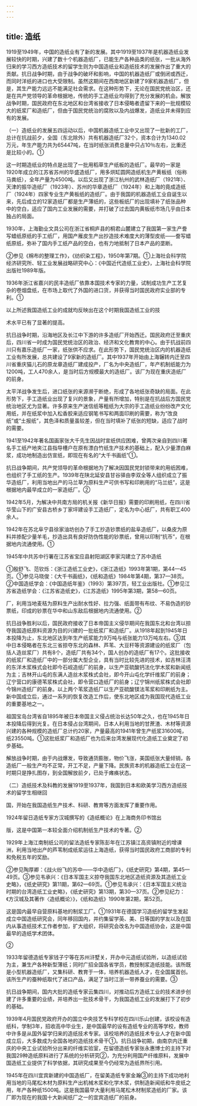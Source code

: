 ```yaml
---
---
---
```

title: 造纸
---



1919至1949年，中国的造纸业有了新的发展。其中1919至1937年是机器造纸业发展较快的时期，兴建了数十个机器造纸厂，已能生产各种品类的纸张，一批从海外归来的学习西方造纸技术的留学生则为中国造纸业和造纸技术的发展作出了重大的贡献。抗日战争时期，由于战争的破坏和影响，中国的机器造纸厂或倒闭或西迁，而同时洋纸的进口也大受限制。虽然这期间在西南地区新建了9家机器造纸厂，但是，其生产能力远远不能满足社会需求。在这种形势下，无论在国民党统治区，还是在共产党领导的革命根据地，传统的手工造纸业均得到了充分发展的机会。解放战争时期，国民政府在东北地区和台湾省接收了日本侵略者遗留下来的一批规模较大的纸浆厂和造纸厂，但由于国民党统治的腐败以及内战爆发，造纸业并未得到应有的发展。

（一）造纸业的发展五四运动以后，中国机器造纸工业中又出现了一批新的工厂，总计在抗战前夕，全国（东北除外）共有机器造纸厂32个，资本合计为1340.02万元，年生产能力共为65447吨，在当时纸张消费总量中只占10％左右，比重还是比较小的。①

这一时期造纸业的特点是出现了一批用稻草生产纸板的造纸厂。最早的一家是1920年成立的江苏省苏州的华盛造纸厂，用多烘缸圆网造纸机生产黄板纸（俗称马粪纸），全年产量为4500吨。以后又出现了浙江杭州的武林造纸厂（1921年）、天津的振华造纸厂（1923年）、苏州的华章造纸厂（1924年）和上海的竟成造纸厂（1924年）四家专业生产黄板纸的造纸厂。由于我国的机器造纸工业自诞生以来，先后成立的12家造纸厂都是生产薄纸的，这些板纸厂的出现填补了纸张品种中的空白，适应了国内工业发展的需要，并打破了过去国内黄板纸市场几乎由日本独占的局面。

1930年，上海勤业文具公司在浙江省桐庐县的桐君山麓建立了我国第一家生产誊写蜡纸原纸的手工纸厂，用国产雁皮生产出抄造技术难度大的薄型皮纸——誊写蜡纸原纸，弥补了国内手工纸产品的空白，也有力地抵制了日本产品的垄断。

②参见《棉布的整理工作》，《纺织染工程》，1950年第7期。①上海社会科学院经济研究所、轻工业发展战略研究中心：《中国近代造纸工业史》，上海社会科学院出版社1989年版。

1936年浙江省嘉兴的民丰造纸厂依靠本国技术专家的力量，试制成功生产工艺复杂的卷烟盘纸，在市场上取代了外国的进口货，并获得当时国民政府实业部的专利。①

以上所述我国造纸工业的成就均反映出在这个时期我国造纸工业的技

术水平已有了显著的提高。

抗日战争时期，沿海地区及长江中下游的许多造纸厂开始西迁。国民政府迁至重庆后，四川省一时成为国民党统治区的政治、经济和文化教育的中心。由于抗战前四川只有嘉乐造纸厂一家，纸张供不应求。在此形势下，国民党统治区内的机器造纸工业有所发展，总共建设了9家新的造纸厂。其中1937年开始由上海辗转内迁至四川省重庆猫儿石的原龙章造纸厂建成投产，厂名为中央造纸厂，年产机制纸能力为1200吨，工人470余人，是当时后方规模最大的造纸厂。该厂为现在重庆造纸厂的前身。

太平洋战争发生后，进口纸张的来源濒于断绝，形成了各地纸张奇缺的局面。在此形势下，手工造纸业出现了复兴的景象，产量有所增加，特别是在抗战后方国民党统治地区尤为显著。许多原来生产迷信纸等粗纸为大宗的手工造纸业纷纷改产文化用纸，并在纸浆中加入松香胶来适应钢笔书写和两面印刷的需要，称为“改良纸”或“土报纸”，其色泽和质量虽较差，但在当时填补了纸张的短缺，适应了战时的需要。

1941至1942年著名国画家张大千先生因战时宣纸供应困难，曾两次亲自到四川著名手工纸产地夹江县指导槽户在原有漂白竹纸生产技术的基础上，配入少量漂白麻浆，成功地制造出仿宣纸，即现在有名的“大千书画纸”①。

抗日战争期间，共产党领导的革命根据地为了解决因国民党封锁带来的用纸困难，也组织了手工纸的生产。1939年在陕北延安县甘谷驿由李双全等人组织成立了振华造纸厂，利用当地出产的马兰草为原料生产可供书写和印刷用的“马兰纸”，这是根据地内最早成立的一家造纸厂。②

1942年5月，为解决中共南方局的机关报《新华日报》需要的印刷用纸，在四川省华莹山下的广安县古桥乡丁家坪建设手工造纸厂，定名为中心纸厂，共有职工400余人。

1942年在苏北阜宁县徐家油坊创办了手工抄造钞票纸的盐阜造纸厂，以桑皮为原料并掺配少量羊毛，抄造出具有良好防伪性能的钞票纸，曾用以印制“抗币”，在根据地内流通使用。①

1945年中共苏中行署在江苏省宝应县射阳湖区李家沟建立了苏中造纸

①殷舒飞、范钦烁：《浙江造纸工业史》，《浙江造纸》1993年第1期，第44—45页。①参见马晓俊：《大千书画纸》，《纸和造纸》1984年第4期，第37—38页。②中国造纸学会：《中国造纸年鉴》（1993）第397页，轻工业出版社。①参见江苏省造纸学会：《江苏省造纸史》，《江苏造纸》1995年第3期，第58—60页。

厂，利用当地麦秸为原料生产出耐水性好、拉力强、纸面带有布纹、不易伪造的钞票纸，印成的钞票在华中和山东敌后根据地内流通使用。②

抗日战争胜利以后，国民政府接收了日本帝国主义侵华期间在我国东北和台湾以掠夺我国造纸原料资源为目的兴建的一批纸浆厂和造纸厂。从1918年起到1945年日本投降为止，东北地区达到年生产纸浆能力9万吨与纸张能力13万吨左右。③其中日本侵略者在东北三省掠夺东北的森林、芦苇、大豆秆等资源建设的纸浆厂（包括人造丝浆厂）共有8个，造纸厂共有34个，国人创办的造纸厂有17个。这批接收的纸浆厂和造纸厂中的一部分属大型企业，具有当时比较先进的技术，如吉林汪清的东洋木浆株式会社即今石岘造纸厂的前身，以生产亚硫酸钙法化学木浆和新闻纸为主；吉林开山屯的东满人造丝木浆株式会社，即今开山屯化学纤维浆厂的前身；辽宁营口的康德苇浆株式会社，即令营口造纸厂的前身；辽宁锦州纸浆株式会社即今锦州造纸厂的前身。以上两个苇浆造纸厂以生产亚硫酸镁法苇浆和印刷纸为主。新中国成立后，通过一系列的恢复改造工作后，使东北地区成为我国现代造纸工业的重要基地之一。

祖国宝岛台湾省自1895年被日本帝国主义侵占统治长达50年之久，也在1945年日本投降后得到光复。在日本侵占台湾期间，日本人利用当地的甘蔗渣、木材等资源兴建的各种规模的造纸厂总计约20家，产量最高的1941年曾生产纸浆31600吨，纸23550吨。①这批纸浆厂和造纸厂也为后来台湾发展现代化造纸工业奠定了初步基础。

解放战争时期，由于内战爆发，导致通货膨胀，物价飞涨，美国纸张大量倾销，各造纸厂一般生产均不正常，开工不足，产量下降。民族资本的机器造纸工业在这一时期只是挣扎图存，到全国解放前夕，已处于瘫痪状态。

（二）造纸技术及科教的发展1919至1937年，我国到日本和欧美学习西方造纸技术的留学生相继回

国，开始在我国造纸生产技术、科研、教育等方面发挥了重要作用。

1924年留日造纸专家方汉城撰写的《造纸概论》在上海商务印书馆出

版，这是中国第一本较全面介绍机制纸生产技术的专著。②

1929年上海江南制纸公司的留法造纸专家陈彭年在江苏镇江高资镇附近的增课洲，利用当地出产的芦苇制成纸浆运往上海造纸，获得当时国民政府工商部的专利和免税五年的奖励。

②参见陶厚卿：《战火纷飞的苏中——华中造纸厂》，《纸史研究》第4期，第45—49页。③参见韦承兴：《日本军国主义掠夺我国东北地区造纸资源及其造纸工业史略》，《纸史研究》第11期，第62—69页。①参见韦承兴：《日本军国主义统治时期的台湾造纸工业史略》，《纸史研究》第13期，第30—37页。②参见纪力：《方汉城及其著作〈造纸概论〉》，《纸和造纸》1990年第2期，第52页。

这是国内最早自营原料基地的制浆工厂。①1931年在德国学习造纸的留学生发起成立中国造纸研究会，同年移回国内，并约集留学英、美、日等国的学友以及在国内从事造纸技术工作者参加，扩大组织，将研究会改名为中国造纸协会，这是中国最早的造纸学术团体。

②

1933年留德造纸专家钱子宁等在苏州浒墅关，开办中元造纸试验所，以造纸试验为主，兼生产各种新型薄纸；同时广招全国各省学员，教授制浆造纸技能。该所既是小型机器造纸厂，又集科研、教育于一体，培养机器造纸人才，在全国属首创。该所生产的蚕种纸取代了进口产品，满足了当时江浙一带养蚕业的需要。③

抗日战争期间，国内大批的造纸专家云集四川，对推动后方造纸工业的技术进步创建了许多重要的业绩，并培养出一批技术骨干，为我国造纸工业的发展打下了初步的基础。

1939年4月国民党政府开办的国立中央技艺专科学校在四川乐山创建，该校设有造纸科，学制3年，招收高中毕业生，是中国最早的设有造纸专业的高等学校，教师中许多是从国外留学归来的造纸技术专家。该校培养的造纸技术专业人才在新中国成立后，大多数成为全国各地的造纸技术骨干①。抗日战争初期，由南京内迁重庆的中央工业试验所分出来的纤维实验室，在留德造纸专家张永惠博士的主持下对我国29种造纸原料进行了系统的分析研究②，为充分利用国产纤维原料，发展中国造纸工业提供了科学依据，其研究成果至今仍经常为造纸界所引用。

1945年在四川宜宾新建的中国造纸厂，在留美造纸专家金瀚③的主持下成功地利用当地的马尾松木材为原料生产出机械木浆和化学木浆，供制造新闻纸和牛皮纸之用，年产各种纸1500吨。这是我国最早大量利用马尾松木材制浆造纸的厂家。该厂即为现在的我国十大新闻纸厂之一的宜宾造纸厂的前身。